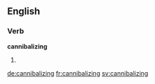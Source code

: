 ==English==

===Verb===
'''cannibalizing'''

# {{present participle of|cannibalize}}

[[de:cannibalizing]]
[[fr:cannibalizing]]
[[sv:cannibalizing]]